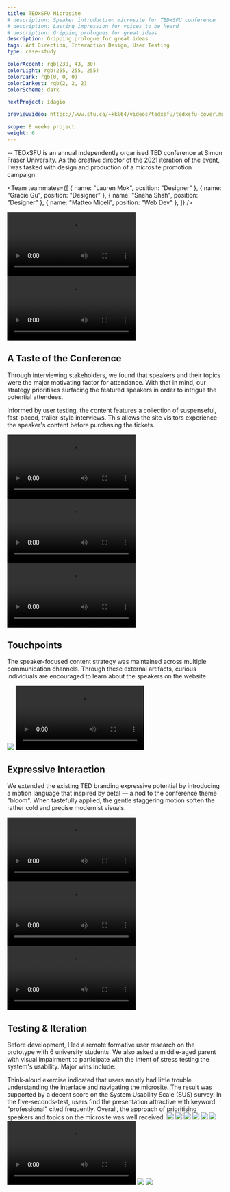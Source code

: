 ```yaml
---
title: TEDxSFU Microsite
# description: Speaker introduction microsite for TEDxSFU conference
# description: Lasting impression for voices to be heard
# description: Gripping prologues for great ideas
description: Gripping prologue for great ideas
tags: Art Direction, Interaction Design, User Testing
type: case-study

colorAccent: rgb(230, 43, 30)
colorLight: rgb(255, 255, 255)
colorDark: rgb(0, 0, 0)
colorDarkest: rgb(2, 2, 2)
colorScheme: dark

nextProject: idagio

previewVideo: https://www.sfu.ca/~kkl64/videos/tedxsfu/tedxsfu-cover.mp4

scope: 8 weeks project
weight: 6
---
```


<FullImage src="/project-assets/tedxsfu/intro.jpg" width={1904} height={1128} />

-- TEDxSFU is an annual independently organised TED conference at Simon Fraser University. As the creative director of the 2021 iteration of the event, I was tasked with design and production of a microsite promotion campaign.

<Team
  teammates={[
    { name: "Lauren Mok", position: "Designer" },
    { name: "Gracie Gu", position: "Designer" },
    { name: "Sneha Shah", position: "Designer" },
    { name: "Matteo Miceli", position: "Web Dev" },
  ]}
/>

<LayoutFull extraMargin>
  <Video
    src="https://www.sfu.ca/~kkl64/videos/tedxsfu/desktop-ui.mp4"
    width={2780}
    height={1630}
    seekOnScroll
    preload="auto"
  />
</LayoutFull>
<LayoutFull>
  <Video
    src="https://www.sfu.ca/~kkl64/videos/tedxsfu/mobile-ui.mp4"
    width={2780}
    height={1694}
    preload="auto"
    seekOnScroll
  />
</LayoutFull>

## A Taste of the Conference

Through interviewing stakeholders, we found that speakers and their topics were the major motivating factor for attendance. With that in mind, our strategy prioritises surfacing the featured speakers in order to intrigue the potential attendees.

Informed by user testing, the content features a collection of suspenseful, fast-paced, trailer-style interviews. This allows the site visitors experience the speaker's content before purchasing the tickets.

<LayoutFull extraMargin>
  <Video
    src="https://www.sfu.ca/~kkl64/videos/tedxsfu/video-demo.mp4"
    width={1792}
    height={1008}
  >
    <Caption
      wideSpacing
      label="1"
      title="Immersive Experience"
      text="The immersion of edgeless video interface facilitates a feeling of intimacy between audience and the speaker."
    />
  </Video>
</LayoutFull>
<LayoutFull grid="2/1">
  <Video
    src="https://www.sfu.ca/~kkl64/videos/tedxsfu/landing-demo.mp4"
    width={1792}
    height={1008}
    fillHeight
  >
    <Caption
      label="2"
      title="Speaker-Focused Landing"
      wideSpacing
      text={`Visitors are greeted with a seamless carousel of speakers and talk information right away.`}
    />
  </Video>
  <Video
    src="https://www.sfu.ca/~kkl64/videos/tedxsfu/mobile-landing-small.mp4"
    width={582}
    height={730}
  >
    <Caption
      label="3"
      title="Responsiveness"
      text="Touch optimised carousel for mobile navigation."
    />
  </Video>
</LayoutFull>

## Touchpoints

The speaker-focused content strategy was maintained across multiple communication channels. Through these external artifacts, curious individuals are encouraged to learn about the speakers on the website.

<LayoutMainContent grid="2/3" extraMargin>
  <Image
    src="/project-assets/tedxsfu/touchpoint-social.jpg"
    width={583}
    height={663}
  >
    <Caption label="4" />
  </Image>
  <Video
    src="https://www.sfu.ca/~kkl64/videos/tedxsfu/touchpoint-poster.mp4"
    width={882}
    height={882}
  >
    <Caption
      label="5"
      text="Speaker-specific QR code poster as initial touchpoint"
    />
  </Video>
</LayoutMainContent>

## Expressive Interaction

We extended the existing TED branding expressive potential by introducing a motion language that inspired by petal — a nod to the conference theme "bloom". When tastefully applied, the gentle staggering motion soften the rather cold and precise modernist visuals.

<LayoutMainContent extraMargin>
  <Video
    src="https://www.sfu.ca/~kkl64/videos/tedxsfu/transition-demo.mp4"
    width={1792}
    height={1008}
  >
    <Caption label="6" text={`"Bloom" motion language on page transition`} />
  </Video>
</LayoutMainContent>

<LayoutMainContent grid="2/3">
  <Video
    src="https://www.sfu.ca/~kkl64/videos/tedxsfu/font-demo.mp4"
    width={583}
    height={407}
  >
    <Caption
      label="7"
      text={`To achieve the weight animation, I modified Neue Haas Grotesk into a variable typeface.`}
    />
  </Video>
  <Video
    src="https://www.sfu.ca/~kkl64/videos/tedxsfu/button-demo.mp4"
    width={1792}
    height={1008}
  >
    <Caption label="8" text={`Staggering type motion on CTA button`} />
  </Video>
</LayoutMainContent>

## Testing & Iteration

Before development, I led a remote formative user research on the prototype with 6 university students. We also asked a middle-aged parent with visual impairment to participate with the intent of stress testing the system's usability. Major wins include:

<List>
  <ListItem label="1">
    Think-aloud exercise indicated that users mostly had little trouble
    understanding the interface and navigating the microsite. The result was
    supported by a decent score on the System Usability Scale (SUS) survey.
  </ListItem>
  <ListItem label="2">
    In the five-seconds-test, users find the presentation attractive with
    keyword "professional" cited frequently. Overall, the approach of
    prioritising speakers and topics on the microsite was well received.
  </ListItem>
</List>

<LayoutMainContent grid="3/2" extraMargin>
  <Image src="/project-assets/tedxsfu/sus-result.jpg" width={884} height={791}>
    <Caption label="9" text="System Usability Scale survey result" />
  </Image>
  <SlideShow
    label="10"
    text="Users generally enjoyed the speaker focused approach."
  >
    <Image
      src="/project-assets/tedxsfu/testing-quote-1.jpg"
      width={581}
      height={581}
    />
    <Image
      src="/project-assets/tedxsfu/testing-quote-2.jpg"
      width={581}
      height={581}
    />
    <Image
      src="/project-assets/tedxsfu/testing-quote-3.jpg"
      width={581}
      height={581}
    />
    <Image
      src="/project-assets/tedxsfu/testing-quote-4.jpg"
      width={581}
      height={581}
    />
  </SlideShow>
</LayoutMainContent>

<LayoutMainContent grid="2/3" extraMargin>
  <Image
    src="/project-assets/tedxsfu/content-before.jpg"
    width={582}
    height={582}
  >
    <Caption label="Before" />
  </Image>
  <Video
    src="https://www.sfu.ca/~kkl64/videos/tedxsfu/testing-video-demo.mp4"
    width={884}
    height={884}
    rowSpan={3}
  >
    <Caption label="After" />
  </Video>
  <Caption
    label="11"
    title="Wordy Content"
    text="Users had raised that the speakers bio was too verbose to sustain their interest. As a result, the speaker bio was replaced by a snappy speaker interview video in the final design."
    overlay={false}
  />
</LayoutMainContent>

<LayoutMainContent grid="2/3" extraMargin>
  <Image
    src="/project-assets/tedxsfu/navigation-aid-before.jpg"
    width={582}
    height={582}
  >
    <Caption label="Before" />
  </Image>
  <Image
    src="/project-assets/tedxsfu/navigation-aid-after.jpg"
    width={884}
    height={1303}
    rowSpan={3}
  >
    <Caption label="After" />
  </Image>
  <Caption
    label="12"
    title="Lack of In-Page Navigation"
    text="Some users find the lack of in-page navigation frustrating, especially when browsing a lengthy page. To address this, new navigation modules was added to specific pages."
    overlay={false}
  />
</LayoutMainContent>
